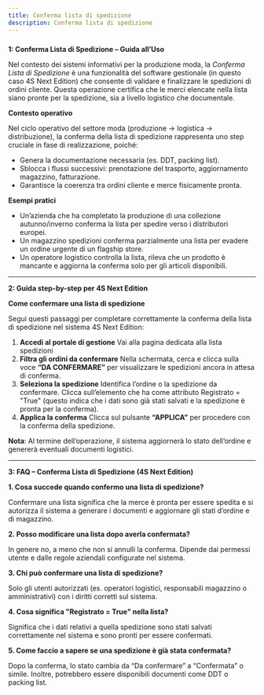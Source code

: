 ```yaml
---
title: Conferma lista di spedizione
description: Conferma lista di spedizione
---
```


###

**1: Conferma Lista di Spedizione – Guida all’Uso**

Nel contesto dei sistemi informativi per la produzione moda, la *Conferma Lista di Spedizione* è una funzionalità del software gestionale (in questo caso 4S Next Edition) che consente di validare e finalizzare le spedizioni di ordini cliente. Questa operazione certifica che le merci elencate nella lista siano pronte per la spedizione, sia a livello logistico che documentale.

**Contesto operativo**

Nel ciclo operativo del settore moda (produzione → logistica → distribuzione), la conferma della lista di spedizione rappresenta uno step cruciale in fase di realizzazione,  poiché:

* Genera la documentazione necessaria (es. DDT, packing list).
* Sblocca i flussi successivi: prenotazione del trasporto, aggiornamento magazzino, fatturazione.
* Garantisce la coerenza tra ordini cliente e merce fisicamente pronta.

**Esempi pratici**

* Un’azienda che ha completato la produzione di una collezione autunno/inverno conferma la lista per spedire verso i distributori europei.
* Un magazzino spedizioni conferma parzialmente una lista per evadere un ordine urgente di un flagship store.
* Un operatore logistico controlla la lista, rileva che un prodotto è mancante e aggiorna la conferma solo per gli articoli disponibili.

***

**2: Guida step-by-step per 4S Next Edition**

**Come confermare una lista di spedizione**

Segui questi passaggi per completare correttamente la conferma della lista di spedizione nel sistema 4S Next Edition:

1. **Accedi al portale di gestione**
   Vai alla pagina dedicata alla lista spedizioni
2. **Filtra gli ordini da confermare**
   Nella schermata, cerca e clicca sulla voce **“DA CONFERMARE”** per visualizzare le spedizioni ancora in attesa di conferma.
3. **Seleziona la spedizione**
   Identifica l’ordine o la spedizione da confermare. Clicca sull’elemento che ha come attributo Registrato = "True" (questo indica che i dati sono già stati salvati e la spedizione è pronta per la conferma).
4. **Applica la conferma**
   Clicca sul pulsante **“APPLICA”** per procedere con la conferma della spedizione.

**Nota**: Al termine dell’operazione, il sistema aggiornerà lo stato dell’ordine e genererà eventuali documenti logistici.

***

**3: FAQ – Conferma Lista di Spedizione (4S Next Edition)**

&#x20;**1. Cosa succede quando confermo una lista di spedizione?**

Confermare una lista significa che la merce è pronta per essere spedita e si autorizza il sistema a generare i documenti e aggiornare gli stati d’ordine e di magazzino.

**2. Posso modificare una lista dopo averla confermata?**

In genere no, a meno che non si annulli la conferma. Dipende dai permessi utente e dalle regole aziendali configurate nel sistema.

**3. Chi può confermare una lista di spedizione?**

Solo gli utenti autorizzati (es. operatori logistici, responsabili magazzino o amministrativi) con i diritti corretti sul sistema.

**4. Cosa significa "Registrato = True" nella lista?**

Significa che i dati relativi a quella spedizione sono stati salvati correttamente nel sistema e sono pronti per essere confermati.

&#x20;**5. Come faccio a sapere se una spedizione è già stata confermata?**

Dopo la conferma, lo stato cambia da “Da confermare” a “Confermata” o simile. Inoltre, potrebbero essere disponibili documenti come DDT o packing list.